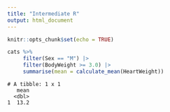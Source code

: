 ```yaml
---
title: "Intermediate R"
output: html_document
---
```


```r
knitr::opts_chunk$set(echo = TRUE)
```

```R
cats %>%
     filter(Sex == "M") |>
     filter(BodyWeight >= 3.0) |>
     summarise(mean = calculate_mean(HeartWeight))
```

```
# A tibble: 1 x 1
   mean
  <dbl>
1  13.2
```
